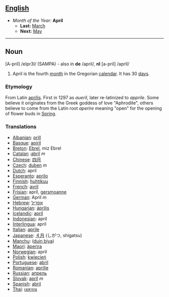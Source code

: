 == [[English]] ==
*''Month of the Year:'' '''April'''
**'''Last:''' [[March]]
**'''Next:''' [[May]]
----

==Noun==

[A-pril] /eIpr3l/ (SAMPA) - also in '''de''' /april/, '''nl''' [a-pril] /aprIl/

#April is the fourth [[month]] in the Gregorian [[calendar]]. It has 30 [[day]]s.

===Etymology===
From Latin [[aprilis]]. First in 1297 as ''aueril'', later re-latinized to ''apprile''. Some believe it originates from the Greek goddess of love "Aphrodite", others believe to come from the Latin root ''aperire'' meaning "open" for the opening of flower buds in [[Spring]]. 

===Translations===
*[[Albanian]]: [[prill]]
*[[Basque]]: [[apiril]]
*[[Breton]]: [[Ebrel]], miz Ebrel
*[[Catalan]] :[[abril]] ''m''
*[[Chinese]]: [[四月]]
*[[Czech]]: [[duben]] ''m''
*[[Dutch]]: april
*[[Esperanto]]: [[aprilo]]
*[[Finnish]]: [[huhtikuu]]
*[[French]]: [[avril]]
*[[Frisian]]: april, [[gersmoanne]]
*[[German]]: April ''m''
*[[Hebrew]]: [[אפריל]]
*[[Hungarian]]: [[április]]
*[[Icelandic]]: [[apríl]]
*[[Indonesian]]: april
*[[Interlingua]]: april
*[[Italian]]: [[aprile]]
*[[Japanese]]: [[４月]] (しがつ, shigatsu)
*[[Manchu]]: ([[duin biya]])
*[[Maori]]: [[äperira]]
*[[Norwegian]]: april
*[[Polish]]: [[kwiecień]]
*[[Portuguese]]: [[abril]]
*[[Romanian]]: [[aprilie]]
*[[Russian]]: [[апрель]]
*[[Slovak]]: [[apríl]] ''m''
*[[Spanish]]: [[abril]]
*[[Thai]]: [[เมษายน]]